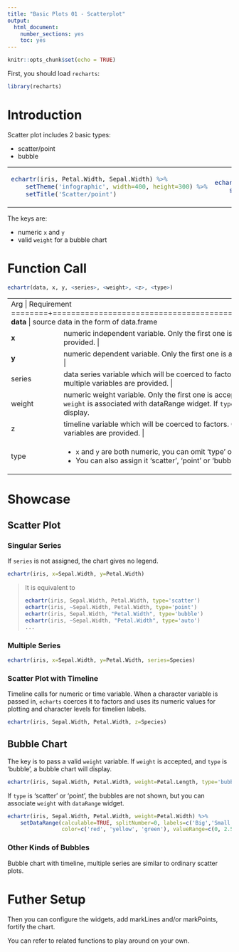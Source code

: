 ```yaml
---
title: "Basic Plots 01 - Scatterplot"
output: 
  html_document: 
    number_sections: yes
    toc: yes
---
```


```r
knitr::opts_chunk$set(echo = TRUE)
```

First, you should load `recharts`:
```r
library(recharts)
```

# Introduction

Scatter plot includes 2 basic types:

- scatter/point
- bubble

<table id='intro'>
<tr><td>
```r
echartr(iris, Petal.Width, Sepal.Width) %>% 
    setTheme('infographic', width=400, height=300) %>%
    setTitle('Scatter/point')
```
</td>
<td>
```r
echartr(iris, Petal.Width, Sepal.Width, weight=Petal.Length, type='bubble') %>% 
    setTheme('roma', width=400, height=300) %>% setTitle('Bubble')
```
</td></tr>
</table>

The keys are:

- numeric `x` and `y`
- valid `weight` for a bubble chart

# Function Call

```r
echartr(data, x, y, <series>, <weight>, <z>, <type>)
```

+--------+--------------------------------------------------------------------+
| Arg    |  Requirement                                                       |
+========+====================================================================+
| **data** | source data in the form of data.frame                            |
+--------+--------------------------------------------------------------------+
| **x**  | numeric independent variable. Only the first one is accepted if multiple variables are provided. |
+--------+--------------------------------------------------------------------+
| **y**  | numeric dependent variable. Only the first one is accepted if multiple variables are provided. |
+--------+--------------------------------------------------------------------+
| series | data series variable which will be coerced to factors. Only the first one is accepted if multiple variables are provided. |
+--------+--------------------------------------------------------------------+
| weight | numeric weight variable. Only the first one is accepted if multiple variables are provided. `weight` is associated with dataRange widget. If `type` is set 'bubble', a bubble chart will display. |
+--------+--------------------------------------------------------------------+
|  z     | timeline variable which will be coerced to factors. Only the first one is accepted if multiple variables are provided. |
+--------+--------------------------------------------------------------------+
| type   | - `x` and `y` are both numeric, you can omit 'type' or assign it 'auto'. |
|        | - You can also assign it 'scatter', 'point' or 'bubble' |
+--------+--------------------------------------------------------------------+


# Showcase

## Scatter Plot

### Singular Series

If `series` is not assigned, the chart gives no legend.

```r
echartr(iris, x=Sepal.Width, y=Petal.Width)
```

> It is equivalent to
> 
> ```r
> echartr(iris, Sepal.Width, Petal.Width, type='scatter')
> echartr(iris, ~Sepal.Width, Petal.Width, type='point')
> echartr(iris, Sepal.Width, "Petal.Width", type='bubble')
> echartr(iris, ~Sepal.Width, "Petal.Width", type='auto')
> ...
> ```

### Multiple Series

```r
echartr(iris, x=Sepal.Width, y=Petal.Width, series=Species)
```

### Scatter Plot with Timeline

Timeline calls for numeric or time variable. When a character variable is passed in, `echarts` coerces it to factors and uses its numeric values for plotting and character levels for timelien labels.

```r
echartr(iris, Sepal.Width, Petal.Width, z=Species)
```

## Bubble Chart

The key is to pass a valid `weight` variable. If `weight` is accepted, and `type` is 'bubble', a bubble chart will display. 

```r
echartr(iris, Sepal.Width, Petal.Width, weight=Petal.Length, type='bubble')
```

If `type` is 'scatter' or 'point', the bubbles are not shown, but you can associate `weight` with `dataRange` widget.

```r
echartr(iris, Sepal.Width, Petal.Width, weight=Petal.Width) %>%
    setDataRange(calculable=TRUE, splitNumber=0, labels=c('Big','Small'),
                 color=c('red', 'yellow', 'green'), valueRange=c(0, 2.5))
```

### Other Kinds of Bubbles

Bubble chart with timeline, multiple series are similar to ordinary scatter plots.

# Futher Setup

Then you can configure the widgets, add markLines and/or markPoints, fortify the chart.

You can refer to related functions to play around on your own.

